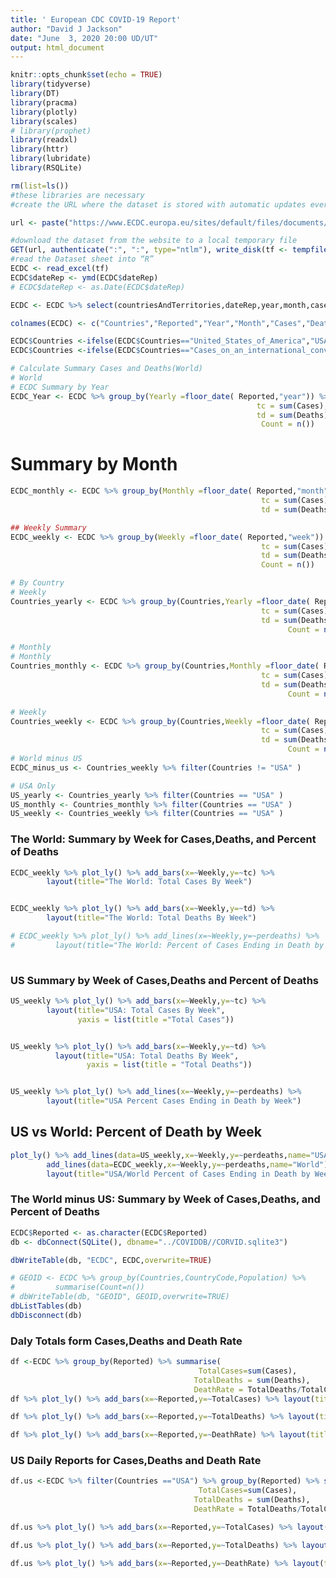 ```yaml
---
title: ' European CDC COVID-19 Report'
author: "David J Jackson"
date: "June  3, 2020 20:00 UD/UT"
output: html_document
---
```


```r
knitr::opts_chunk$set(echo = TRUE)
library(tidyverse)
library(DT)
library(pracma)
library(plotly)
library(scales)
# library(prophet)
library(readxl)
library(httr)
library(lubridate)
library(RSQLite)
```
```r
rm(list=ls())
#these libraries are necessary
#create the URL where the dataset is stored with automatic updates every day

url <- paste("https://www.ECDC.europa.eu/sites/default/files/documents/COVID-19-geographic-disbtribution-worldwide-",format(Sys.time(), "%Y-%m-%d"), ".xlsx", sep = "")

#download the dataset from the website to a local temporary file
GET(url, authenticate(":", ":", type="ntlm"), write_disk(tf <- tempfile(fileext = ".xlsx")))
#read the Dataset sheet into “R”
ECDC <- read_excel(tf)
ECDC$dateRep <- ymd(ECDC$dateRep)
# ECDC$dateRep <- as.Date(ECDC$dateRep)

ECDC <- ECDC %>% select(countriesAndTerritories,dateRep,year,month,cases,deaths)

colnames(ECDC) <- c("Countries","Reported","Year","Month","Cases","Deaths")  
```


```r
ECDC$Countries <-ifelse(ECDC$Countries=="United_States_of_America","USA",ECDC$Countries)
ECDC$Countries <-ifelse(ECDC$Countries=="Cases_on_an_international_conveyance_Japan","Japan",ECDC$Countries)
```

```r
# Calculate Summary Cases and Deaths(World)
# World
# ECDC Summary by Year
ECDC_Year <- ECDC %>% group_by(Yearly =floor_date( Reported,"year")) %>% summarise(
                                                       tc = sum(Cases),
                                                       td = sum(Deaths),                                                                                   #  perdeaths = td/tc,
                                                        Count = n())
```

# Summary by Month

```r
ECDC_monthly <- ECDC %>% group_by(Monthly =floor_date( Reported,"month")) %>%                                                              summarise(
                                                        tc = sum(Cases),
                                                        td = sum(Deaths),                                                         Count = n())

## Weekly Summary
ECDC_weekly <- ECDC %>% group_by(Weekly =floor_date( Reported,"week")) %>% summarise(
                                                        tc = sum(Cases),
                                                        td = sum(Deaths),                                                                 perdeaths = td/tc,
                                                        Count = n())
```

```r
# By Country
# Weekly
Countries_yearly <- ECDC %>% group_by(Countries,Yearly =floor_date( Reported,"year")) %>% summarise(
                                                        tc = sum(Cases),
                                                        td = sum(Deaths),                                                                 perdeaths = td/tc,
                                                              Count = n())

# Monthly
# Monthly
Countries_monthly <- ECDC %>% group_by(Countries,Monthly =floor_date( Reported,"month")) %>% summarise(
                                                        tc = sum(Cases),
                                                        td = sum(Deaths),                                                                 perdeaths = td/tc,
                                                              Count = n())

# Weekly
Countries_weekly <- ECDC %>% group_by(Countries,Weekly =floor_date( Reported,"week")) %>% summarise(
                                                        tc = sum(Cases),
                                                        td = sum(Deaths),                                                                 perdeaths = td/tc,
                                                              Count = n())
# World minus US
ECDC_minus_us <- Countries_weekly %>% filter(Countries != "USA" )

# USA Only
US_yearly <- Countries_yearly %>% filter(Countries == "USA" )
US_monthly <- Countries_monthly %>% filter(Countries == "USA" )
US_weekly <- Countries_weekly %>% filter(Countries == "USA" )
```

### The World: Summary by Week for Cases,Deaths, and Percent of Deaths

```r
ECDC_weekly %>% plot_ly() %>% add_bars(x=~Weekly,y=~tc) %>% 
        layout(title="The World: Total Cases By Week")


ECDC_weekly %>% plot_ly() %>% add_bars(x=~Weekly,y=~td) %>% 
        layout(title="The World: Total Deaths By Week")

# ECDC_weekly %>% plot_ly() %>% add_lines(x=~Weekly,y=~perdeaths) %>% 
#         layout(title="The World: Percent of Cases Ending in Death by Week") 
      
```

### US Summary by Week of Cases,Deaths and Percent of Deaths

```r

US_weekly %>% plot_ly() %>% add_bars(x=~Weekly,y=~tc) %>% 
        layout(title="USA: Total Cases By Week",
               yaxis = list(title ="Total Cases"))


US_weekly %>% plot_ly() %>% add_bars(x=~Weekly,y=~td) %>% 
          layout(title="USA: Total Deaths By Week",
                 yaxis = list(title = "Total Deaths"))


US_weekly %>% plot_ly() %>% add_lines(x=~Weekly,y=~perdeaths) %>% 
        layout(title="USA Percent Cases Ending in Death by Week")
```

## US vs World: Percent of Death by Week

```r
plot_ly() %>% add_lines(data=US_weekly,x=~Weekly,y=~perdeaths,name="USA") %>% 
        add_lines(data=ECDC_weekly,x=~Weekly,y=~perdeaths,name="World") %>%
        layout(title="USA/World Percent of Cases Ending in Death by Week")
```

### The World minus US: Summary by Week of Cases,Deaths, and Percent of Deaths

```r

ECDC$Reported <- as.character(ECDC$Reported)
db <- dbConnect(SQLite(), dbname="../COVIDDB//CORVID.sqlite3")
```
```r
dbWriteTable(db, "ECDC", ECDC,overwrite=TRUE)
```
```r
# GEOID <- ECDC %>% group_by(Countries,CountryCode,Population) %>% 
#         summarise(Count=n())
# dbWriteTable(db, "GEOID", GEOID,overwrite=TRUE)
dbListTables(db)
dbDisconnect(db)
```

### Daly Totals form Cases,Deaths and Death Rate

```r
df <-ECDC %>% group_by(Reported) %>% summarise(
                                          TotalCases=sum(Cases),
                                         TotalDeaths = sum(Deaths),
                                         DeathRate = TotalDeaths/TotalCases)
df %>% plot_ly() %>% add_bars(x=~Reported,y=~TotalCases) %>% layout(title="Total Confrimed Cases by Day")

df %>% plot_ly() %>% add_bars(x=~Reported,y=~TotalDeaths) %>% layout(title="Total Confrimed Deaths by Day")

df %>% plot_ly() %>% add_bars(x=~Reported,y=~DeathRate) %>% layout(title="Total Confrimed Deaths by Day")
```

### US Daily Reports for Cases,Deaths and Death Rate

```r

df.us <-ECDC %>% filter(Countries =="USA") %>% group_by(Reported) %>% summarise(
                                          TotalCases=sum(Cases),
                                         TotalDeaths = sum(Deaths),
                                         DeathRate = TotalDeaths/TotalCases)

df.us %>% plot_ly() %>% add_bars(x=~Reported,y=~TotalCases) %>% layout(title="US Total Confrimed Cases by Day")

df.us %>% plot_ly() %>% add_bars(x=~Reported,y=~TotalDeaths) %>% layout(title="US Total Confrimed Deaths by Day")

df.us %>% plot_ly() %>% add_bars(x=~Reported,y=~DeathRate) %>% layout(title="US Death Rate (as Percentage) by Day")
```
